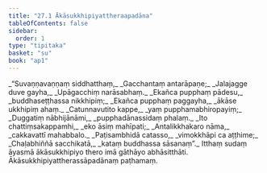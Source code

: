 ```yaml
---
title: "27.1 Ākāsukkhipiyattheraapadāna"
tableOfContents: false
sidebar:
  order: 1
type: "tipitaka"
basket: "su"
book: "ap1"
---
```



<DynamicBreadcrumb />

<Division number="1" book="ap1" bookNo="20" page="260">

<Paragraph number="3158" type="verses" book="ap1">
_“Suvaṇṇavaṇṇaṃ siddhatthaṃ,_  
_Gacchantaṃ antarāpaṇe;_  
_Jalajagge duve gayha,_  
_Upāgacchiṃ narāsabhaṃ._  

</Paragraph>

</Division>
<Division number="2" book="ap1" bookNo="20" page="260">

<Paragraph number="3159" type="verses" book="ap1">
_Ekañca pupphaṃ pādesu,_  
_buddhaseṭṭhassa nikkhipiṃ;_  
_Ekañca pupphaṃ paggayha,_  
_ākāse ukkhipiṃ ahaṃ._  

</Paragraph>

</Division>
<Division number="3" book="ap1" bookNo="20" page="260">

<Paragraph number="3160" type="verses" book="ap1">
_Catunnavutito kappe,_  
_yaṃ pupphamabhiropayiṃ;_  
_Duggatiṃ nābhijānāmi,_  
_pupphadānassidaṃ phalaṃ._  

</Paragraph>

</Division>
<Division number="4" book="ap1" bookNo="20" page="260">

<Paragraph number="3161" type="verses" book="ap1">
_Ito chattiṃsakappamhi,_  
_eko āsiṃ mahīpati;_  
_Antalikkhakaro nāma,_  
_cakkavattī mahabbalo._  

</Paragraph>

</Division>
<Division number="5" book="ap1" bookNo="20" page="260">

<Paragraph number="3162" type="verses" book="ap1">
_Paṭisambhidā catasso,_  
_vimokkhāpi ca aṭṭhime;_  
_Chaḷabhiññā sacchikatā,_  
_kataṃ buddhassa sāsanaṃ”._  

</Paragraph>

<Paragraph number="3163" book="ap1">
Itthaṃ sudaṃ āyasmā ākāsukkhipiyo thero imā gāthāyo abhāsitthāti.

</Paragraph>
</Division>

<Paragraph number="3164" type="center" book="ap1">
Ākāsukkhipiyattherassāpadānaṃ paṭhamaṃ.
</Paragraph>